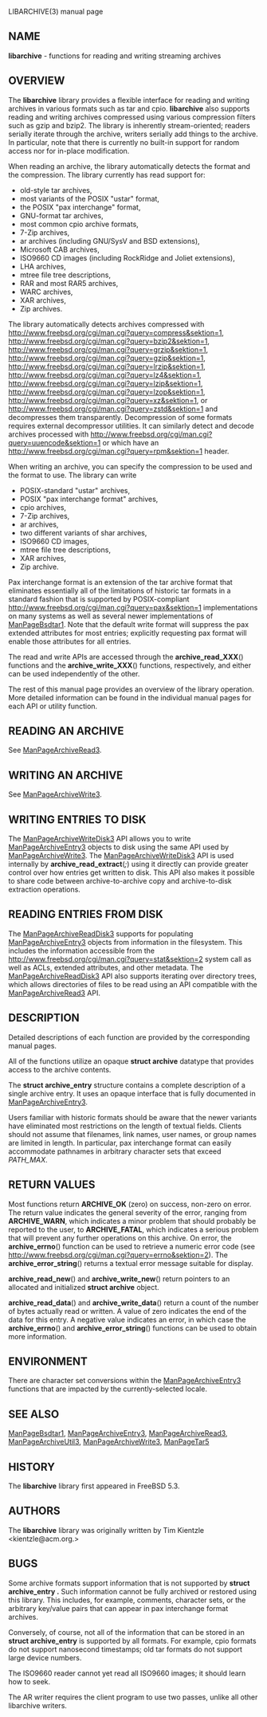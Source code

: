 LIBARCHIVE(3) manual page 
== NAME == 
'''libarchive''' 
- functions for reading and writing streaming archives 
== OVERVIEW == 
The 
'''libarchive''' 
library provides a flexible interface for reading and writing 
archives in various formats such as tar and cpio. 
'''libarchive''' 
also supports reading and writing archives compressed using 
various compression filters such as gzip and bzip2. 
The library is inherently stream-oriented; readers serially iterate through 
the archive, writers serially add things to the archive. 
In particular, note that there is currently no built-in support for 
random access nor for in-place modification. 

When reading an archive, the library automatically detects the 
format and the compression. 
The library currently has read support for: 
<ul> 
<li> 
old-style tar archives, 
</li><li> 
most variants of the POSIX 
"ustar" 
format, 
</li><li> 
the POSIX 
"pax interchange" 
format, 
</li><li> 
GNU-format tar archives, 
</li><li> 
most common cpio archive formats, 
</li><li> 
7-Zip archives, 
</li><li> 
ar archives (including GNU/SysV and BSD extensions), 
</li><li> 
Microsoft CAB archives, 
</li><li> 
ISO9660 CD images (including RockRidge and Joliet extensions), 
</li><li> 
LHA archives, 
</li><li> 
mtree file tree descriptions, 
</li><li> 
RAR and most RAR5 archives, 
</li><li> 
WARC archives, 
</li><li> 
XAR archives, 
</li><li> 
Zip archives. 
</li></ul> 
The library automatically detects archives compressed with 
[[compress(1)|http://www.freebsd.org/cgi/man.cgi?query=compress&sektion=1]], 
[[bzip2(1)|http://www.freebsd.org/cgi/man.cgi?query=bzip2&sektion=1]], 
[[grzip(1)|http://www.freebsd.org/cgi/man.cgi?query=grzip&sektion=1]], 
[[gzip(1)|http://www.freebsd.org/cgi/man.cgi?query=gzip&sektion=1]], 
[[lrzip(1)|http://www.freebsd.org/cgi/man.cgi?query=lrzip&sektion=1]], 
[[lz4(1)|http://www.freebsd.org/cgi/man.cgi?query=lz4&sektion=1]], 
[[lzip(1)|http://www.freebsd.org/cgi/man.cgi?query=lzip&sektion=1]], 
[[lzop(1)|http://www.freebsd.org/cgi/man.cgi?query=lzop&sektion=1]], 
[[xz(1)|http://www.freebsd.org/cgi/man.cgi?query=xz&sektion=1]], 
or 
[[zstd(1)|http://www.freebsd.org/cgi/man.cgi?query=zstd&sektion=1]] 
and decompresses them transparently. Decompression of some formats 
requires external decompressor utilities. 
It can similarly detect and decode archives processed with 
[[uuencode(1)|http://www.freebsd.org/cgi/man.cgi?query=uuencode&sektion=1]] 
or which have an 
[[rpm(1)|http://www.freebsd.org/cgi/man.cgi?query=rpm&sektion=1]] 
header. 

When writing an archive, you can specify the compression 
to be used and the format to use. 
The library can write 
<ul> 
<li> 
POSIX-standard 
"ustar" 
archives, 
</li><li> 
POSIX 
"pax interchange format" 
archives, 
</li><li> 
cpio archives, 
</li><li> 
7-Zip archives, 
</li><li> 
ar archives, 
</li><li> 
two different variants of shar archives, 
</li><li> 
ISO9660 CD images, 
</li><li> 
mtree file tree descriptions, 
</li><li> 
XAR archives, 
</li><li> 
Zip archive. 
</li></ul> 
Pax interchange format is an extension of the tar archive format that 
eliminates essentially all of the limitations of historic tar formats 
in a standard fashion that is supported 
by POSIX-compliant 
[[pax(1)|http://www.freebsd.org/cgi/man.cgi?query=pax&sektion=1]] 
implementations on many systems as well as several newer implementations of 
[[ManPageBsdtar1]]. 
Note that the default write format will suppress the pax extended 
attributes for most entries; explicitly requesting pax format will 
enable those attributes for all entries. 

The read and write APIs are accessed through the 
'''archive_read_XXX'''() 
functions and the 
'''archive_write_XXX'''() 
functions, respectively, and either can be used independently 
of the other. 

The rest of this manual page provides an overview of the library 
operation. 
More detailed information can be found in the individual manual 
pages for each API or utility function. 
== READING AN ARCHIVE == 
See 
[[ManPageArchiveRead3]]. 
== WRITING AN ARCHIVE == 
See 
[[ManPageArchiveWrite3]]. 
== WRITING ENTRIES TO DISK == 
The 
[[ManPageArchiveWriteDisk3]] 
API allows you to write 
[[ManPageArchiveEntry3]] 
objects to disk using the same API used by 
[[ManPageArchiveWrite3]]. 
The 
[[ManPageArchiveWriteDisk3]] 
API is used internally by 
'''archive_read_extract'''('';'') 
using it directly can provide greater control over how entries 
get written to disk. 
This API also makes it possible to share code between 
archive-to-archive copy and archive-to-disk extraction 
operations. 
== READING ENTRIES FROM DISK == 
The 
[[ManPageArchiveReadDisk3]] 
supports for populating 
[[ManPageArchiveEntry3]] 
objects from information in the filesystem. 
This includes the information accessible from the 
[[stat(2)|http://www.freebsd.org/cgi/man.cgi?query=stat&sektion=2]] 
system call as well as ACLs, extended attributes, 
and other metadata. 
The 
[[ManPageArchiveReadDisk3]] 
API also supports iterating over directory trees, 
which allows directories of files to be read using 
an API compatible with 
the 
[[ManPageArchiveRead3]] 
API. 
== DESCRIPTION == 
Detailed descriptions of each function are provided by the 
corresponding manual pages. 

All of the functions utilize an opaque 
'''struct archive''' 
datatype that provides access to the archive contents. 

The 
'''struct archive_entry''' 
structure contains a complete description of a single archive 
entry. 
It uses an opaque interface that is fully documented in 
[[ManPageArchiveEntry3]]. 

Users familiar with historic formats should be aware that the newer 
variants have eliminated most restrictions on the length of textual fields. 
Clients should not assume that filenames, link names, user names, or 
group names are limited in length. 
In particular, pax interchange format can easily accommodate pathnames 
in arbitrary character sets that exceed 
''PATH_MAX''. 
== RETURN VALUES == 
Most functions return 
'''ARCHIVE_OK''' 
(zero) on success, non-zero on error. 
The return value indicates the general severity of the error, ranging 
from 
'''ARCHIVE_WARN''', 
which indicates a minor problem that should probably be reported 
to the user, to 
'''ARCHIVE_FATAL''', 
which indicates a serious problem that will prevent any further 
operations on this archive. 
On error, the 
'''archive_errno'''() 
function can be used to retrieve a numeric error code (see 
[[errno(2)|http://www.freebsd.org/cgi/man.cgi?query=errno&sektion=2]]). 
The 
'''archive_error_string'''() 
returns a textual error message suitable for display. 

'''archive_read_new'''() 
and 
'''archive_write_new'''() 
return pointers to an allocated and initialized 
'''struct archive''' 
object. 

'''archive_read_data'''() 
and 
'''archive_write_data'''() 
return a count of the number of bytes actually read or written. 
A value of zero indicates the end of the data for this entry. 
A negative value indicates an error, in which case the 
'''archive_errno'''() 
and 
'''archive_error_string'''() 
functions can be used to obtain more information. 
== ENVIRONMENT == 
There are character set conversions within the 
[[ManPageArchiveEntry3]] 
functions that are impacted by the currently-selected locale. 
== SEE ALSO == 
[[ManPageBsdtar1]], 
[[ManPageArchiveEntry3]], 
[[ManPageArchiveRead3]], 
[[ManPageArchiveUtil3]], 
[[ManPageArchiveWrite3]], 
[[ManPageTar5]] 
== HISTORY == 
The 
'''libarchive''' 
library first appeared in 
FreeBSD 5.3. 
== AUTHORS == 
The 
'''libarchive''' 
library was originally written by 
Tim Kientzle  &lt;kientzle@acm.org.&gt; 
== BUGS == 
Some archive formats support information that is not supported by 
'''struct archive_entry .''' 
Such information cannot be fully archived or restored using this library. 
This includes, for example, comments, character sets, 
or the arbitrary key/value pairs that can appear in 
pax interchange format archives. 

Conversely, of course, not all of the information that can be 
stored in an 
'''struct archive_entry''' 
is supported by all formats. 
For example, cpio formats do not support nanosecond timestamps; 
old tar formats do not support large device numbers. 

The ISO9660 reader cannot yet read all ISO9660 images; 
it should learn how to seek. 

The AR writer requires the client program to use 
two passes, unlike all other libarchive writers. 
